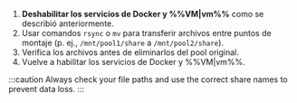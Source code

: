 1. **Deshabilitar los servicios de Docker y %%VM|vm%%** como se describió anteriormente.
2. Usar comandos `rsync` o `mv` para transferir archivos entre puntos de montaje (p. ej., `/mnt/pool1/share` a `/mnt/pool2/share`).
3. Verifica los archivos antes de eliminarlos del pool original.
4. Vuelve a habilitar los servicios de Docker y %%VM|vm%%.

:::caution
Always check your file paths and use the correct share names to prevent data loss.
:::
